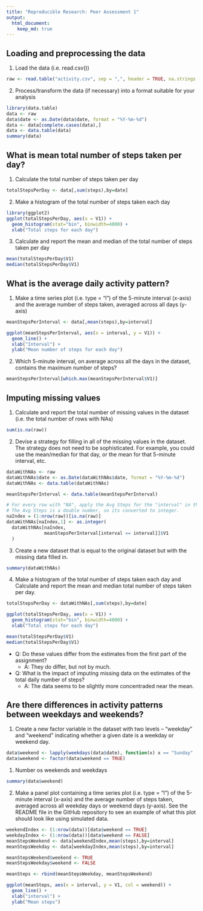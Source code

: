 ```yaml
---
title: "Reproducible Research: Peer Assessment 1"
output: 
  html_document:
    keep_md: true
---
```



## Loading and preprocessing the data

1. Load the data (i.e. read.csv())

```r
raw <- read.table("activity.csv", sep = ",", header = TRUE, na.strings = "NA")
```

2. Process/transform the data (if necessary) into a format suitable for your analysis

```r
library(data.table)
data <- raw
data$date <- as.Date(data$date, format = "%Y-%m-%d")
data <- data[complete.cases(data),]
data <- data.table(data)
summary(data)
```

## What is mean total number of steps taken per day?

1. Calculate the total number of steps taken per day
```r
totalStepsPerDay <- data[,sum(steps),by=date]
```

2. Make a histogram of the total number of steps taken each day
```r
library(ggplot2)
ggplot(totalStepsPerDay, aes(x = V1)) +
  geom_histogram(stat="bin", binwidth=4000) +
  xlab("Total steps for each day")
```

3. Calculate and report the mean and median of the total number of steps taken per day
```r
mean(totalStepsPerDay$V1)
median(totalStepsPerDay$V1)
```


## What is the average daily activity pattern?

1. Make a time series plot (i.e. type = "l") of the 5-minute interval (x-axis) and the average number of steps taken, averaged across all days (y-axis)
```r
meanStepsPerInterval <- data[,mean(steps),by=interval]

ggplot(meanStepsPerInterval, aes(x = interval, y = V1)) +
  geom_line() +
  xlab("Interval") +
  ylab("Mean number of steps for each day")
```

2. Which 5-minute interval, on average across all the days in the dataset, contains the maximum number of steps?
```r
meanStepsPerInterval[which.max(meanStepsPerInterval$V1)]
```

## Imputing missing values

1. Calculate and report the total number of missing values in the dataset (i.e. the total number of rows with NAs)

```r
sum(is.na(raw))
```

2. Devise a strategy for filling in all of the missing values in the dataset. The strategy does not need to be sophisticated. For example, you could use the mean/median for that day, or the mean for that 5-minute interval, etc.

```r
dataWithNAs <- raw
dataWithNAs$date <- as.Date(dataWithNAs$date, format = "%Y-%m-%d")
dataWithNAs <- data.table(dataWithNAs)

meanStepsPerInterval <- data.table(meanStepsPerInterval)

# For every row with "NA", apply the Avg Steps for the "interval" in that row.
# The Avg Steps is a double number, so its converted to integer.
naIndex = (1:nrow(raw))[is.na(raw)]
dataWithNAs[naIndex,1] <- as.integer(
  dataWithNAs[naIndex,
              meanStepsPerInterval[interval == interval]]$V1
  )
```


3. Create a new dataset that is equal to the original dataset but with the missing data filled in.
```r
summary(dataWithNAs)
```

4. Make a histogram of the total number of steps taken each day and Calculate and report the mean and median total number of steps taken per day.

```r
totalStepsPerDay <- dataWithNAs[,sum(steps),by=date]

ggplot(totalStepsPerDay, aes(x = V1)) +
  geom_histogram(stat="bin", binwidth=4000) +
  xlab("Total steps for each day")

mean(totalStepsPerDay$V1)
median(totalStepsPerDay$V1)
```

* Q: Do these values differ from the estimates from the first part of the assignment?
     * A: They do differ, but not by much.
* Q: What is the impact of imputing missing data on the estimates of the total daily number of steps?
     * A: The data seems to be slightly more concentraded near the mean.

## Are there differences in activity patterns between weekdays and weekends?

1. Create a new factor variable in the dataset with two levels – “weekday” and “weekend” indicating whether a given date is a weekday or weekend day.

```r
data$weekend <- lapply(weekdays(data$date), function(x) x == "Sunday" || x == "Saturday")
data$weekend <- factor(data$weekend == TRUE)
```

   1. Number os weekends and weekdays

```r
summary(data$weekend)
```

2. Make a panel plot containing a time series plot (i.e. type = "l") of the 5-minute interval (x-axis) and the average number of steps taken, averaged across all weekday days or weekend days (y-axis). See the README file in the GitHub repository to see an example of what this plot should look like using simulated data.

```r
weekendIndex <- (1:nrow(data))[data$weekend == TRUE]
weekdayIndex <- (1:nrow(data))[data$weekend == FALSE]
meanStepsWeekend <- data[weekendIndex,mean(steps),by=interval]
meanStepsWeekday <- data[weekdayIndex,mean(steps),by=interval]

meanStepsWeekend$weekend <- TRUE
meanStepsWeekday$weekend <- FALSE

meanSteps <- rbind(meanStepsWeekday, meanStepsWeekend)

ggplot(meanSteps, aes(x = interval, y = V1, col = weekend)) +
  geom_line() +
  xlab("interval") +
  ylab("Mean steps")
```